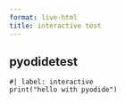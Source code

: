 ```yaml
---
format: live-html
title: interactive test
---
```


## pyodidetest

```pyodide
#| label: interactive
print("hello with pyodide")
```
